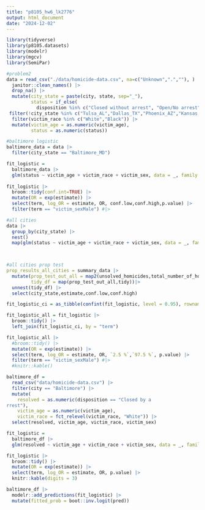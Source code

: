 ```yaml
---
title: "p8105_hw6_lk2776"
output: html_document
date: "2024-12-02"
---
```


```r
library(tidyverse)
library(p8105.datasets)
library(modelr)
library(mgcv)
library(SemiPar)
```

```r
#problem2
data = read_csv("./data/homicide-data.csv", na=c("Unknown",".",""), ) |>
  janitor::clean_names() |>
  drop_na() |>
  mutate(city_state = paste(city, state, sep="_"), 
         status = if_else(
           disposition %in% c("Closed without arrest", "Open/No arrest"), "1", "0")) |>
 filter(!city_state %in% c("Tulsa_AL","Dallas_TX","Phoenix_AZ","Kansas City_MO")) |>
  filter(victim_race %in% c("White","Black")) |>
  mutate(victim_age = as.numeric(victim_age), 
         status = as.numeric(status))

```

```r
#baltimore logistic
baltimore_data = data |>
  filter(city_state == "Baltimore_MD") 

fit_logistic =
  baltimore_data |>
  glm(status ~ victim_age + victim_race + victim_sex, data = _, family = binomial()) 
  
fit_logistic |>
  broom::tidy(conf.int=TRUE) |>
  mutate(OR = exp(estimate)) |>
  select(term, log_OR = estimate, OR, conf.low,conf.high,p.value) |>
  filter(term == "victim_sexMale") #|>

```

```r
#all cities
data |> 
  group_by(city_state) |>
  nest()
  map(glm(status ~ victim_age + victim_race + victim_sex, data = _, family = binomial()) 
  


#all cities prop test
prop_results_all_cities = summary_data |>
  mutate(prop_test_out_all = map2(unsolved_homicides,total_number_of_homicides, \(x,y) prop.test(x,y)),
         tidy_df = map(prop_test_out_all,tidy))|>
  unnest(tidy_df) |>
  select(city_state,estimate,conf.low,conf.high)
```


```r
fit_logistic_ci = as_tibble(confint(fit_logistic, level = 0.95), rownames="term")

fit_logistic_all = fit_logistic |>
  broom::tidy() |> 
  left_join(fit_logistic_ci, by = "term")

fit_logistic_all |>
  #broom::tidy() |>
  mutate(OR = exp(estimate)) |>
  select(term, log_OR = estimate, OR, `2.5 %`,`97.5 %`, p.value) |>
  filter(term == "victim_sexMale") #|>
  #knitr::kable()

```

```r
baltimore_df =
  read_csv("data/homicide-data.csv") |>
  filter(city == "Baltimore") |>
  mutate(
    resolved = as.numeric(disposition == "Closed by a
rrest"),
    victim_age = as.numeric(victim_age),
    victim_race = fct_relevel(victim_race, "White")) |> 
  select(resolved, victim_age, victim_race, victim_sex)

fit_logistic =
  baltimore_df |>
  glm(resolved ~ victim_age + victim_race + victim_sex, data = _, family = binomial())

fit_logistic |>
  broom::tidy() |>
  mutate(OR = exp(estimate)) |>
  select(term, log_OR = estimate, OR, p.value) |>
  knitr::kable(digits = 3)

baltimore_df |>
  modelr::add_predictions(fit_logistic) |>
  mutate(fitted_prob = boot::inv.logit(pred))
```

